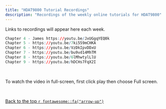 ```yaml
---
title: "HDAT9800 Tutorial Recordings"
description: "Recordings of the weekly online tutorials for HDAT9800"
---
```


Links to recordings will appear here each week. 

```r
Chapter 4 - James https://youtu.be/JxUGgqYEQ0k
Chapter 5 - https://youtu.be/7ki559mCHKA
Chapter 6 - https://youtu.be/VzDkIpvDDxU
Chapter 7 - https://youtu.be/bu9vd14MhTM
Chapter 8 - https://youtu.be/6lMhwtylLlU
Chapter 9 - https://youtu.be/hDCHs7FqX2I
```

<aside>

<br>

To watch the video in full-screen, first click play then choose Full screen. 

</aside>


<aside>

<br>

[Back to the top `r fontawesome::fa("arrow-up")`](recordings.html) 

</aside>
